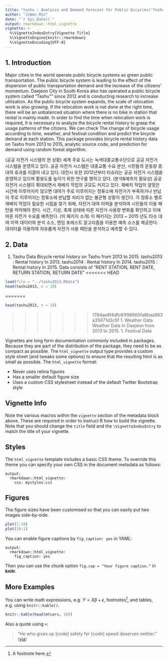 ```yaml
---
title: "tashu : Analysis and Demand forecast for Public bicycles('Tashu') in Daejeon, South Korea"
author: "JiWon Min"
date: "`r Sys.Date()`"
output: rmarkdown::html_vignette
vignette: >
  %\VignetteIndexEntry{Vignette Title}
  %\VignetteEngine{knitr::rmarkdown}
  %\VignetteEncoding{UTF-8}
---
```

## 1. Introduction
  Major cities in the world operate public bicycle systems as green public transportation. The public bicycle system is leading to the effect of the dispersion of public transportation demand and the increase of the citizens' momentum. Daejeon City in South Korea also has operated a public bicycle system called "Tashu"" since 2012 and is conducting research to increase utilization.
  As the public bicycle system expands, the scale of relocation work is also growing. If the relocation work is not done at the right time, there will be an unbalanced situation where there is no bike in station that rental is mainly made. In order to find the time when relocation work is required, It is necessary to analyze the bicycle rental history to grasp the usage patterns of the citizens. We can check The change of bicycle usage according to time, weather, and festival condition and predict the bicycle demand at each station.
  This package provides bicycle rental history data on Tashu from 2013 to 2015, analytic source code, and prediction for demand using random forest algorithm. 
  
 (공공 자전거 시스템의 현 상황)
 세계 주요 도시는 녹색대중교통수단으로 공공 자전거 시스템을 운영하고 있다. 공공 자전거 시스템은 대중교통 수요 분산, 시민들의 운동량 증대의 효과를 이끌어 내고 있다. 대전시 또한 2012년부터 타슈라는 공공 자전거 시스템을 운영하고 있으며 활용도를 높이기 위한 연구를 행하고 있다.
 (분석&예측의 필요성)
 공공 자전거 시스템이 확대되면서 재배치 작업의 규모도 커지고 있다. 재배치 작업이 알맞은 시간에 이루어지지 않으면 대여가 주로 이루어지는 정류소에 자전거가 부족하거나 반납이 주로 이루어지는 정류소에 반납할 자리가 없는 불균형 상황이 생긴다. 각 정류소 별로 재배치 작업이 필요한 시점을 찾기 위해, 자전거 대여 이력을 분석하여 시민들의 이용 패턴을 파악해야 한다. 시간, 기상, 축제 상태에 따른 자전거 사용량 변화를 확인하고 이에 따른 자전거 수요를 예측한다.
 (이 패키지 소개)
 이 패키지는 2013 ~ 2015 년도 타슈 대여 이력 데이터와 분석 소스, 랜덤 포레스트 알고리즘을 이용한 예측 소스를 제공한다. 데이터를 이용하여 자유롭게 자전거 사용 패턴을 분석하고 예측할 수 있다.
 

## 2. Data
1.    Tashu Data
Bicycle rental history on Tashu from 2013 to 2015.
tashu2013 : Rental history In 2013.
tashu2014 : Rental history In 2014.
tashu2015 : Rental history In 2015.
Data consists of "RENT STATION, RENT DATE, RETURN STATION, RETURN DATE"
<<<<<<< HEAD

```r
load(file = "../tashu2013.RData")
head(tashu2013, n = 10)
```

=======
```r
head(tashu2013, n = 10)
```
>>>>>>> 1784ae8f4dfc61f96665fa8baa983a35671d3c5f
1.    Weather Data
Weather Data In Daejeon from 2013 to 2015.
1.    Festival Data


Vignettes are long form documentation commonly included in packages. Because they are part of the distribution of the package, they need to be as compact as possible. The `html_vignette` output type provides a custom style sheet (and tweaks some options) to ensure that the resulting html is as small as possible. The `html_vignette` format:

- Never uses retina figures
- Has a smaller default figure size
- Uses a custom CSS stylesheet instead of the default Twitter Bootstrap style

## Vignette Info

Note the various macros within the `vignette` section of the metadata block above. These are required in order to instruct R how to build the vignette. Note that you should change the `title` field and the `\VignetteIndexEntry` to match the title of your vignette.

## Styles

The `html_vignette` template includes a basic CSS theme. To override this theme you can specify your own CSS in the document metadata as follows:

    output: 
      rmarkdown::html_vignette:
        css: mystyles.css

## Figures

The figure sizes have been customised so that you can easily put two images side-by-side. 

```r
plot(1:10)
plot(10:1)
```

You can enable figure captions by `fig_caption: yes` in YAML:

    output:
      rmarkdown::html_vignette:
        fig_caption: yes

Then you can use the chunk option `fig.cap = "Your figure caption."` in **knitr**.

## More Examples

You can write math expressions, e.g. $Y = X\beta + \epsilon$, footnotes^[A footnote here.], and tables, e.g. using `knitr::kable()`.

```r
knitr::kable(head(mtcars, 10))
```

Also a quote using `>`:

> "He who gives up [code] safety for [code] speed deserves neither."
([via](https://twitter.com/hadleywickham/status/504368538874703872))
